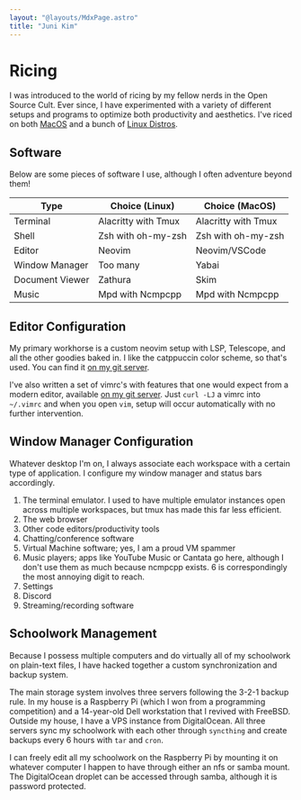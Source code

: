 ```yaml
---
layout: "@layouts/MdxPage.astro"
title: "Juni Kim"
---
```


# Ricing

I was introduced to the world of ricing by my fellow nerds in the Open Source
Cult. Ever since, I have experimented with a variety of different setups and
programs to optimize both productivity and aesthetics. I've riced on both
[MacOS](ricing/macos) and a bunch of [Linux Distros](ricing/linux).

## Software

Below are some pieces of software I use, although I often adventure beyond them!

| Type            | Choice (Linux)      | Choice (MacOS)      |
| --------------- | ------------------- | ------------------- |
| Terminal        | Alacritty with Tmux | Alacritty with Tmux |
| Shell           | Zsh with oh-my-zsh  | Zsh with oh-my-zsh  |
| Editor          | Neovim              | Neovim/VSCode       |
| Window Manager  | Too many            | Yabai               |
| Document Viewer | Zathura             | Skim                |
| Music           | Mpd with Ncmpcpp    | Mpd with Ncmpcpp    |

## Editor Configuration

My primary workhorse is a custom neovim setup with LSP, Telescope, and all the
other goodies baked in. I like the catppuccin color scheme, so that's used. You
can find it [on my git server](https://git.junickim.me/junikimm717/nvim2023).

I've also written a set of vimrc's with features that one would expect from a
modern editor, available [on my git
server](https://git.junickim.me/junikimm717/vim2023). Just `curl -LJ` a vimrc
into `~/.vimrc` and when you open `vim`, setup will occur automatically with no
further intervention.

## Window Manager Configuration

Whatever desktop I'm on, I always associate each workspace with a certain
type of application. I configure my window manager and status bars accordingly.

1. The terminal emulator. I used to have multiple emulator instances open across
   multiple workspaces, but tmux has made this far less efficient.
2. The web browser
3. Other code editors/productivity tools
4. Chatting/conference software
5. Virtual Machine software; yes, I am a proud VM spammer
6. Music players; apps like YouTube Music or Cantata go here, although I don't
   use them as much because ncmpcpp exists. 6 is correspondingly the most
   annoying digit to reach.
7. Settings
8. Discord
9. Streaming/recording software

## Schoolwork Management

Because I possess multiple computers and do virtually all of my schoolwork on
plain-text files, I have hacked together a custom synchronization and backup
system.

The main storage system involves three servers following the 3-2-1 backup rule.
In my house is a Raspberry Pi (which I won from a programming competition) and a
14-year-old Dell workstation that I revived with FreeBSD. Outside my house, I
have a VPS instance from DigitalOcean. All three servers sync my schoolwork with
each other through `syncthing` and create backups every 6 hours with `tar` and
`cron`.

I can freely edit all my schoolwork on the Raspberry Pi by mounting it on
whatever computer I happen to have through either an nfs or samba mount. The
DigitalOcean droplet can be accessed through samba, although it is password
protected.
